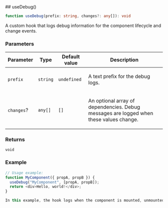 
[//]: # (Do not edit directly)
[//]: # (Generated by the Cocokits TypeDoc custom theme on Fri Mar 14 2025)



<Meta title='Utils/Use Debug'/>
<MdxPage breadcrumb='Utils' title='Use Debug' tocItems={tocItems} hideThemeSwitcher={true}>
<div>
</div><div id="selection_usedebug">
## useDebug()

```ts
function useDebug(prefix: string, changes?: any[]): void
```

A custom hook that logs debug information for the component lifecycle and change events.

### Parameters

<table class="arg-type-table arg-type-table--full-width">
<thead>
<tr>
<th>Parameter</th>
<th>Type</th>
<th>Default value</th>
<th>Description</th>
</tr>
</thead>
<tbody>
<tr>
<td>

`prefix`

</td>
<td>

`string`

</td>
<td>

`undefined`

</td>
<td>

A text prefix for the debug logs.

</td>
</tr>
<tr>
<td>

`changes`?

</td>
<td>

`any[]`

</td>
<td>

`[]`

</td>
<td>

An optional array of dependencies. Debug messages are logged when these values change.

</td>
</tr>
</tbody>
</table>

### Returns

`void`

### Example

```ts
// Usage example:
function MyComponent({ propA, propB }) {
  useDebug("MyComponent", [propA, propB]);
  return <div>Hello, world!</div>;
}

In this example, the hook logs when the component is mounted, unmounted, and whenever the values in `changes` update.
```

</div>
</MdxPage>
